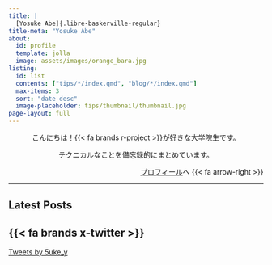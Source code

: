```yaml
---
title: |
  [Yosuke Abe]{.libre-baskerville-regular}
title-meta: "Yosuke Abe"
about: 
  id: profile
  template: jolla
  image: assets/images/orange_bara.jpg
listing: 
  id: list
  contents: ["tips/*/index.qmd", "blog/*/index.qmd"]
  max-items: 3
  sort: "date desc"
  image-placeholder: tips/thumbnail/thumbnail.jpg
page-layout: full
---
```


:::: {#profile}

::: {style="text-align: center"}
こんにちは！{{< fa brands r-project >}}が好きな大学院生です。

テクニカルなことを備忘録的にまとめています。
:::

::: {style="text-align: right"}
[プロフィール](about.html)へ {{< fa arrow-right >}}
:::

::::

---

::::: {.grid}

:::: {.g-col-8}
## [Latest Posts]{.libre-baskerville-regular}

::: {#list}
:::

::::

:::: {.g-col-4}
## {{< fa brands x-twitter >}}

```{=HTML}
<a class="twitter-timeline" href="https://twitter.com/5uke_y?ref_src=twsrc%5Etfw">Tweets by 5uke_y</a> <script async src="https://platform.twitter.com/widgets.js" charset="utf-8"></script> 
```

::::

:::::